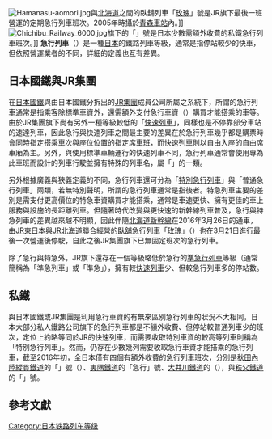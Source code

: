 [[File:Hamanasu-aomori.jpg|thumb]]與[[北海道|北海道]]之間的臥舖列車「[[玫瑰號列車|玫瑰]]」號是JR旗下最後一班營運的定期急行列車班次。2005年時攝於[[青森車站|青森車站]]內。]]
[[File:Chichibu_Railway_6000.jpg|thumb]]旗下的「{{link-ja|秩父路號列車|秩父路 (列車)|秩父路}}」號是日本少數需額外收費的私鐵急行列車班次。]]
'''急行列車'''（{{jpn|j=急行列車|hg=きゅうこうれっしゃ|rm=Kyūkō ressha}}）是一種[[日本|日本]]的鐵路列車等級，通常是指停站較少的快車，但依照營運業者的不同，詳細的定義也互有差異。

==日本國鐵與JR集團==
在[[日本國鐵|日本國鐵]]與由日本國鐵分拆出的[[JR集團|JR集團]]成員公司所屬之系統下，所謂的急行列車通常是指乘客除標準車資外，還需額外支付急行車資（{{lang-ja|急行料金}}）購買{{link-ja|急行券|急行券}}才能搭乘的車等。由於JR集團旗下尚有另外一種等級較低的「[[快速列車_(日本)|快速列車]]」，同樣也是不停靠部分車站的速達列車，因此急行與快速列車之間最主要的差異在於急行列車幾乎都是購票時會同時指定搭乘車次與座位位置的指定席車班，而快速列車則以自由入座的自由席車廂為主。另外，與使用標準車輛運行的快速列車不同，急行列車通常會使用專為此車班而設計的列車行駛並擁有特殊的列車名，屬「{{link-ja|優等列車|優等列車}}」的一類。

另外根據廣義與狹義定義的不同，急行列車還可分為「[[特別急行列車|特別急行列車]]」與「普通急行列車」兩類，若無特別聲明，所謂的急行列車通常是指後者。特急列車主要的差別是需支付更高價位的特急車資購買{{link-ja|特別急行券|特別急行券}}才能搭乘，通常是車速更快、擁有更佳的車上服務與設施的長距離列車。但隨著時代改變與更快速的新幹線列車普及，急行與特急列車的差異越來越不明顯，因此伴隨[[北海道新幹線|北海道新幹線]]在2016年3月26日的通車，由[[JR東日本|JR東日本]]與[[JR北海道|JR北海道]]聯合經營的[[臥舖列車|臥舖]]急行列車「[[玫瑰號列車|玫瑰]]」（{{lang|ja|はまなす}}）也在3月21日進行最後一次營運後停駛，自此之後JR集團旗下已無固定班次的急行列車{{R|Nikkei_160221}}。

除了急行與特急外，JR旗下還存在一個等級略低於急行的[[準急列車|準急行列車]]等級（通常簡稱為「準急列車」或「準急」），擁有較[[快速列車|快速列車]]少、但較急行列車多的停站數。

==私鐵==
與日本國鐵或JR集團是利用急行車資的有無來區別急行列車的狀況不大相同，日本大部分私人鐵路公司旗下的急行列車都是不額外收費、但停站較普通列車少的班次，定位上約略等同於JR的快速列車，而需要收取特別車資的較高等列車則稱為「特別急行列車」。然而，仍存在少數幾列需要收取急行車資才能搭乘的急行列車，截至2016年初，全日本僅有四個有額外收費的急行列車班次，分別是[[秋田內陸縱貫鐵道|秋田內陸縱貫鐵道]]的「{{link-ja|森吉號列車|もりよし (列車)|森吉}}」號（{{lang|ja|もりよし}}）、[[夷隅鐵道|夷隅鐵道]]的「急行」號、[[大井川鐵道|大井川鐵道]]的{{link-ja|SL急行 (大井川鐵道)|SL急行 (大井川鐵道)|蒸汽列車急行「川根路號」}}（{{lang|ja|SL急行「かわね路号」}}），與[[秩父鐵道|秩父鐵道]]的「{{link-ja|秩父路號列車|秩父路 (列車)|秩父路}}」號。

==參考文獻==
{{reflist|refs=
<ref name="Nikkei_160221">{{Cite web |url=http://www.nikkei.com/article/DGXLAS0040001_R20C16A2000000/ |script-title=ja:最後の急行列車、切符発売　３月廃止「はまなす」 |language=ja |archiveurl=https://web.archive.org/web/20210105032926/https://www.nikkei.com/article/DGXLAS0040001_R20C16A2000000 |archivedate=2021-01-05 |publisher=[[日本經濟新聞|日本經濟新聞]] |date=2016-02-21 |accessdate=2016-03-02 |dead-url=no }}</ref>
|
}}

{{日本列車類別}}
[[Category:日本铁路列车等级|Category:日本铁路列车等级]]